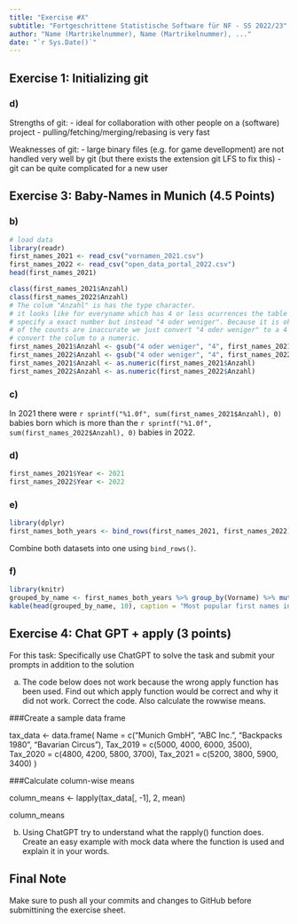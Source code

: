 ```yaml
---
title: "Exercise #X"
subtitle: "Fortgeschrittene Statistische Software für NF - SS 2022/23"
author: "Name (Martrikelnummer), Name (Martrikelnummer), ..."
date: "`r Sys.Date()`"
---
```



## Exercise 1: Initializing git

### d)

Strengths of git:
  - ideal for collaboration with other people on a (software) project
  - pulling/fetching/merging/rebasing is very fast

Weaknesses of git:
  - large binary files (e.g. for game devellopment) are not handled very well by git (but there exists the extension git LFS to fix this)
  - git can be quite complicated for a new user

## Exercise 3: Baby-Names in Munich (4.5 Points)

### b)

```r
# load data
library(readr)
first_names_2021 <- read_csv("vornamen_2021.csv")
first_names_2022 <- read_csv("open_data_portal_2022.csv")
head(first_names_2021)
```


```r
class(first_names_2021$Anzahl)
class(first_names_2022$Anzahl)
# The colum "Anzahl" is has the type character.
# it looks like for everyname which has 4 or less ocurrences the table doesn't 
# specify a exact number but instead "4 oder weniger". Because it is ok that some
# of the counts are inaccurate we just convert "4 oder weniger" to a 4 and 
# convert the colum to a numeric.
first_names_2021$Anzahl <- gsub("4 oder weniger", "4", first_names_2021$Anzahl)
first_names_2022$Anzahl <- gsub("4 oder weniger", "4", first_names_2022$Anzahl)
first_names_2021$Anzahl <- as.numeric(first_names_2021$Anzahl)
first_names_2022$Anzahl <- as.numeric(first_names_2022$Anzahl)
```

### c)

In 2021 there were `r sprintf("%1.0f", sum(first_names_2021$Anzahl), 0)` babies born which is more than the `r sprintf("%1.0f", sum(first_names_2022$Anzahl), 0)` babies in 2022.


### d)

```r
first_names_2021$Year <- 2021
first_names_2022$Year <- 2022
```

### e)

```r
library(dplyr)
first_names_both_years <- bind_rows(first_names_2021, first_names_2022)
```
Combine both datasets into one using `bind_rows()`.

### f)

```r
library(knitr)
grouped_by_name <- first_names_both_years %>% group_by(Vorname) %>% mutate(Anzahl = sum(Anzahl)) %>% arrange(desc(Anzahl)) %>% select(-Year) %>% distinct()
kable(head(grouped_by_name, 10), caption = "Most popular first names in Munich (2021-2022)")
```


## Exercise 4: Chat GPT + apply (3 points)

For this task: Specifically use ChatGPT to solve the task and submit
your prompts in addition to the solution

a)  The code below does not work because the wrong apply function has
    been used. Find out which apply function would be correct and why it
    did not work. Correct the code. Also calculate the rowwise means.

###Create a sample data frame

tax_data \<- data.frame( Name = c("Munich GmbH", "ABC Inc.", "Backpacks
1980", "Bavarian Circus"), Tax_2019 = c(5000, 4000, 6000, 3500),
Tax_2020 = c(4800, 4200, 5800, 3700), Tax_2021 = c(5200, 3800, 5900,
3400) )

###Calculate column-wise means

column_means \<- lapply(tax_data\[, -1\], 2, mean)

column_means

b)  Using ChatGPT try to understand what the rapply() function does.
    Create an easy example with mock data where the function is used and
    explain it in your words.

## Final Note

Make sure to push all your commits and changes to GitHub before
submittining the exercise sheet.

